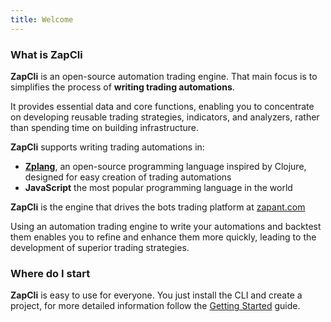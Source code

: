 ```yaml
---
title: Welcome
---
```


### What is ZapCli

**ZapCli** is an open-source automation trading engine. That main focus is to simplifies the process of **writing trading automations**.

It provides essential data and core functions, enabling you to concentrate on developing reusable trading strategies, indicators, and analyzers, rather than spending time on building infrastructure.

**ZapCli** supports writing trading automations in:

* [**Zplang**](https://zplang.com), an open-source programming language inspired by Clojure, designed for easy creation of trading automations
* **JavaScript** the most popular programming language in the world

**ZapCli** is the engine that drives the bots trading platform at [zapant.com](https://zapant.com)

<Aside type="note" title="Why use a trading engine?">
  Using an automation trading engine to write your automations and backtest them enables you to refine and enhance them more quickly, leading to the development of superior trading strategies.
</Aside>

### Where do I start

**ZapCli** is easy to use for everyone. You just install the CLI and create a project, for more detailed information follow the [Getting Started](getting-started.md) guide.